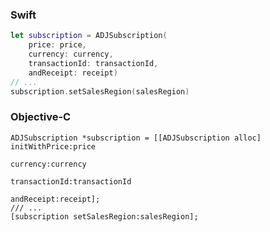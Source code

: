 <Tabs>
<Tab sync="swift">

### Swift

```swift {7}
let subscription = ADJSubscription(
    price: price,
    currency: currency,
    transactionId: transactionId,
    andReceipt: receipt)
// ...
subscription.setSalesRegion(salesRegion)
```

</Tab>
<Tab sync="objc">

### Objective-C

```objc {6}
ADJSubscription *subscription = [[ADJSubscription alloc] initWithPrice:price
                                                              currency:currency
                                                         transactionId:transactionId
                                                            andReceipt:receipt];
/// ...
[subscription setSalesRegion:salesRegion];
```

</Tab>
</Tabs>
